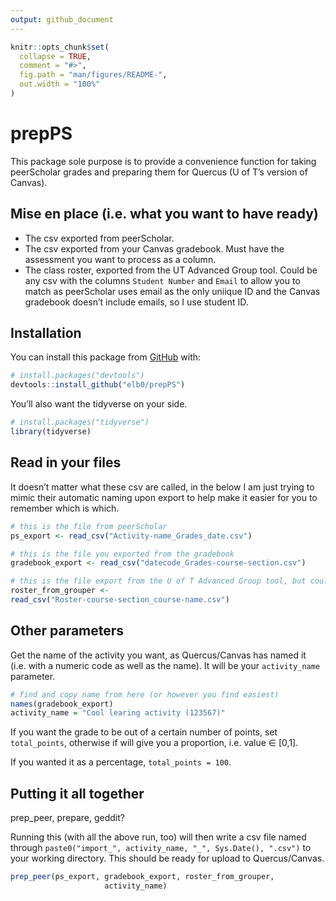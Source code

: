 ```yaml
---
output: github_document
---
```


<!-- README.md is generated from README.Rmd. Please edit that file -->

```r
knitr::opts_chunk$set(
  collapse = TRUE,
  comment = "#>",
  fig.path = "man/figures/README-",
  out.width = "100%"
) 
```

# prepPS

This package sole purpose is to provide a convenience function for taking peerScholar grades and preparing them for Quercus (U of T's version of Canvas).

## Mise en place (i.e. what you want to have ready)

- The csv exported from peerScholar. 
- The csv exported from your Canvas gradebook. Must have the assessment you want to process as a column.
- The class roster, exported from the UT Advanced Group tool. Could be any csv with the columns `Student Number` and `Email` to allow you to match as peerScholar uses email as the only uniique ID and the Canvas gradebook doesn't include emails, so I use student ID.

## Installation

You can install this package from [GitHub](https://github.com/) with:

``` r
# install.packages("devtools")
devtools::install_github("elb0/prepPS")
```

You'll also want the tidyverse on your side.

``` r
# install.packages("tidyverse")
library(tidyverse)
```

## Read in your files

It doesn't matter what these csv are called, in the below I am just trying to mimic their automatic naming upon export to help make it easier for you to remember which is which.

```r
# this is the file from peerScholar
ps_export <- read_csv("Activity-name_Grades_date.csv") 

# this is the file you exported from the gradebook
gradebook_export <- read_csv("datecode_Grades-course-section.csv") 

# this is the file export from the U of T Advanced Group tool, but could be any file with the colums "Student Number" and "Email"
roster_from_grouper <- 
read_csv("Roster-course-section_course-name.csv") 
```

## Other parameters

Get the name of the activity you want, as Quercus/Canvas has named it (i.e. with a numeric code as well as the name). It will be your `activity_name` parameter.

``` r
# find and copy name from here (or however you find easiest)
names(gradebook_export)
activity_name = "Cool learing activity (123567)"
````

If you want the grade to be out of a certain number of points, set `total_points`, otherwise if will give you a proportion, i.e. value $\in$ [0,1].

If you wanted it as a percentage, `total_points = 100`.

## Putting it all together

prep_peer, prepare, geddit?

Running this (with all the above run, too) will then write a csv file named through `paste0("import_", activity_name, "_", Sys.Date(), ".csv")` to your working directory. This should be ready for upload to Quercus/Canvas.

``` r
prep_peer(ps_export, gradebook_export, roster_from_grouper,
                     activity_name)
```
